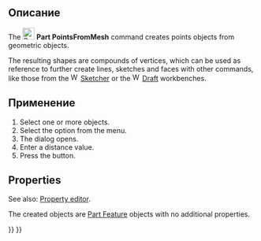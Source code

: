 <languages/>

{{Docnav/ru
|[[Part_ShapeFromMesh/ru|Создание фигуры из полигональной сетки]]
|[[Part_MakeSolid/ru|Преобразовать в твердое тело]]
|[[Part_Workbench/ru|Верстак "Part"]]
|IconL=Part_ShapeFromMesh.svg
|IconR=Part_MakeSolid.svg
|IconC=Workbench_Part.svg
}}

<div class="mw-translate-fuzzy">
{{GuiCommand/ru
|Name=Part PointsFromMesh‎
|Name/ru=Part PointsFromMesh‎
|MenuLocation=Part → Create points object from mesh
|Workbenches=[[Part_Workbench/ru|Part]]
|Version=0.19
|SeeAlso=[[Part_ShapeFromMesh/ru|Part ShapeFromMesh]], [[Part_MakeSolid/ru|Part ConvertToSolid]], [[Part_RefineShape/ru|Part RefineShape]]
}}
</div>

<span id="Description"></span>
==Описание==

The [[Image:Part_PointsFromMesh.svg|24px]] '''Part PointsFromMesh''' command creates points objects from geometric objects.

The resulting shapes are compounds of vertices, which can be used as reference to further create lines, sketches and faces with other commands, like those from the [[Image:Workbench_Sketcher.svg|16px]] [[Sketcher Workbench|Sketcher]] or the [[Image:Workbench_Draft.svg|16px]] [[Draft Workbench|Draft]] workbenches.

<span id="Usage"></span>
==Применение==

# Select one or more objects.
# Select the {{MenuCommand|Part → [[Image:Part_PointsFromMesh.svg|16px]] Create points object from geometry}} option from the menu.
# The {{MenuCommand|Distance in parameter space}} dialog opens.
# Enter a distance value.
# Press the {{Button|OK}} button.

==Properties==

See also: [[Property_editor|Property editor]].

The created objects are [[Part_Feature|Part Feature]] objects with no additional properties.


{{Docnav/ru
|[[Part_ShapeFromMesh/ru|Создание фигуры из полигональной сетки]]
|[[Part_MakeSolid/ru|Преобразовать в твердое тело]]
|[[Part_Workbench/ru|Верстак "Part"]]
|IconL=Part_ShapeFromMesh.svg
|IconR=Part_MakeSolid.svg
|IconC=Workbench_Part.svg
}}

{{Part_Tools_navi{{#translation:}}}}
{{Userdocnavi{{#translation:}}}}
